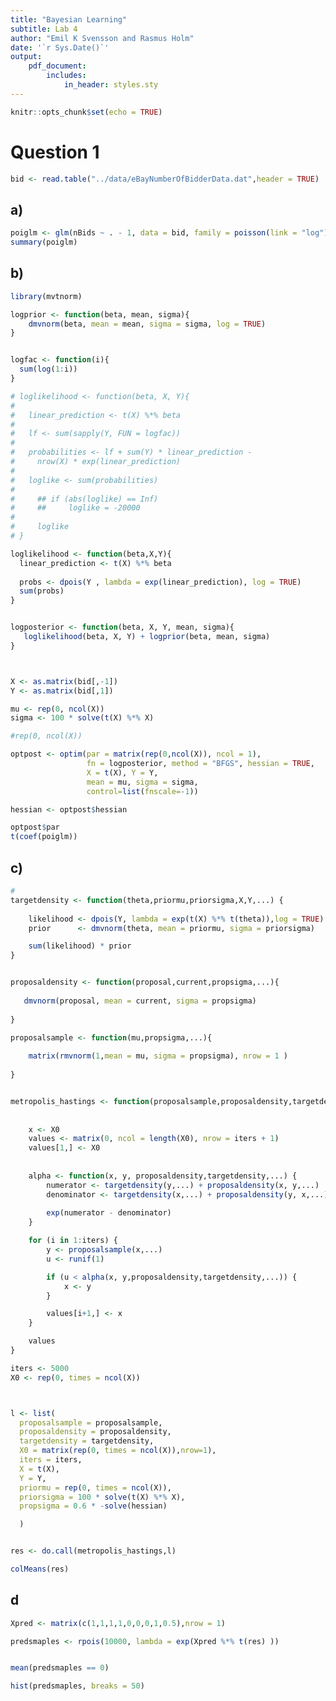 ```yaml
---
title: "Bayesian Learning"
subtitle: Lab 4
author: "Emil K Svensson and Rasmus Holm"
date: '`r Sys.Date()`'
output:
    pdf_document:
        includes:
            in_header: styles.sty
---
```


```r
knitr::opts_chunk$set(echo = TRUE)
```

# Question 1

```r
bid <- read.table("../data/eBayNumberOfBidderData.dat",header = TRUE)
```


## a) 

```r
poiglm <- glm(nBids ~ . - 1, data = bid, family = poisson(link = "log"))
summary(poiglm)
```

## b) 

```r

library(mvtnorm)

logprior <- function(beta, mean, sigma){
    dmvnorm(beta, mean = mean, sigma = sigma, log = TRUE)
}


logfac <- function(i){
  sum(log(1:i)) 
} 

# loglikelihood <- function(beta, X, Y){
#     
#   linear_prediction <- t(X) %*% beta
# 
#   lf <- sum(sapply(Y, FUN = logfac))
#   
#   probabilities <- lf + sum(Y) * linear_prediction -
#     nrow(X) * exp(linear_prediction)
#   
#   loglike <- sum(probabilities)
# 
#     ## if (abs(loglike) == Inf)
#     ##     loglike = -20000
# 
#     loglike
# }

loglikelihood <- function(beta,X,Y){
  linear_prediction <- t(X) %*% beta
  
  probs <- dpois(Y , lambda = exp(linear_prediction), log = TRUE)
  sum(probs)
}


logposterior <- function(beta, X, Y, mean, sigma){
   loglikelihood(beta, X, Y) + logprior(beta, mean, sigma)
}



X <- as.matrix(bid[,-1])
Y <- as.matrix(bid[,1])

mu <- rep(0, ncol(X))
sigma <- 100 * solve(t(X) %*% X)

#rep(0, ncol(X))

optpost <- optim(par = matrix(rep(0,ncol(X)), ncol = 1),
                 fn = logposterior, method = "BFGS", hessian = TRUE,
                 X = t(X), Y = Y,
                 mean = mu, sigma = sigma,
                 control=list(fnscale=-1))

hessian <- optpost$hessian


```

```r

optpost$par
t(coef(poiglm))


```


## c) 


```r

#
targetdensity <- function(theta,priormu,priorsigma,X,Y,...) {
   
    likelihood <- dpois(Y, lambda = exp(t(X) %*% t(theta)),log = TRUE) 
    prior      <- dmvnorm(theta, mean = priormu, sigma = priorsigma)

    sum(likelihood) * prior
}


proposaldensity <- function(proposal,current,propsigma,...){
  
   dmvnorm(proposal, mean = current, sigma = propsigma)
  
}

proposalsample <- function(mu,propsigma,...){
  
    matrix(rmvnorm(1,mean = mu, sigma = propsigma), nrow = 1 )
  
}


metropolis_hastings <- function(proposalsample,proposaldensity,targetdensity,X0, iters,...){
  
  
    x <- X0
    values <- matrix(0, ncol = length(X0), nrow = iters + 1)
    values[1,] <- X0
    
    
    alpha <- function(x, y, proposaldensity,targetdensity,...) {
        numerator <- targetdensity(y,...) + proposaldensity(x, y,...)
        denominator <- targetdensity(x,...) + proposaldensity(y, x,...)
        
        exp(numerator - denominator)
    }

    for (i in 1:iters) {
        y <- proposalsample(x,...)
        u <- runif(1)

        if (u < alpha(x, y,proposaldensity,targetdensity,...)) {
            x <- y
        }

        values[i+1,] <- x
    }

    values
}

iters <- 5000
X0 <- rep(0, times = ncol(X))



l <- list( 
  proposalsample = proposalsample,
  proposaldensity = proposaldensity,
  targetdensity = targetdensity,
  X0 = matrix(rep(0, times = ncol(X)),nrow=1), 
  iters = iters, 
  X = t(X),
  Y = Y,
  priormu = rep(0, times = ncol(X)),
  priorsigma = 100 * solve(t(X) %*% X),
  propsigma = 0.6 * -solve(hessian) 

  )


res <- do.call(metropolis_hastings,l)

colMeans(res)

```

## d 

```r
Xpred <- matrix(c(1,1,1,1,0,0,0,1,0.5),nrow = 1)

predsmaples <- rpois(10000, lambda = exp(Xpred %*% t(res) ))


mean(predsmaples == 0)

hist(predsmaples, breaks = 50)

```


